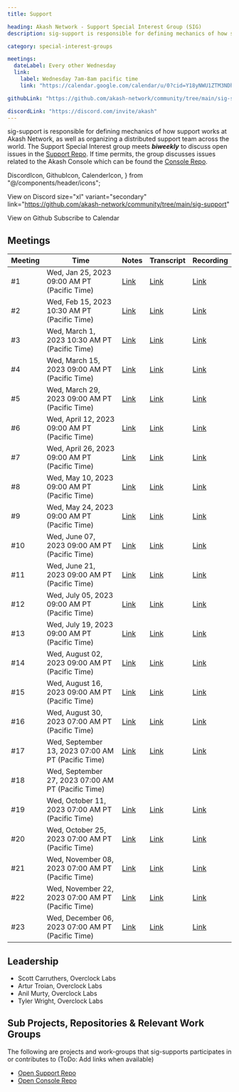 ```yaml
---
title: Support

heading: Akash Network - Support Special Interest Group (SIG)
description: sig-support is responsible for defining mechanics of how support works at Akash Network, as well as organizing a distributed support team across the world. The Support Special Interest group meets biweekly to discuss open issues in the Support Repo. If time permits, the group discusses issues related to the Akash Console which can be found the Console Repo.

category: special-interest-groups

meetings:
  dateLabel: Every other Wednesday
  link:
    label: Wednesday 7am-8am pacific time
    link: "https://calendar.google.com/calendar/u/0?cid=Y18yNWU1ZTM3NDhlNGM0YWI3YTU1ZjQxZmJjNWViZWJjYzBhMDNiNDBmYjAyODc4NWYxNDE1OWJmYWViZWExMmUyQGdyb3VwLmNhbGVuZGFyLmdvb2dsZS5jb20"

githubLink: "https://github.com/akash-network/community/tree/main/sig-support"

discordLink: "https://discord.com/invite/akash"
---
```


sig-support is responsible for defining mechanics of how support works at Akash Network, as well as organizing a distributed support team across the world. The Support Special Interest group meets **_biweekly_** to discuss open issues in the [Support Repo](https://github.com/akash-network/support/issues). If time permits, the group discusses issues related to the Akash Console which can be found the [Console Repo](https://github.com/akash-network/console/issues).

<div class="flex flex-col lg:flex-row lg:items-center gap-6"  >

  DiscordIcon,
  GithubIcon,
  CalenderIcon,
} from "@/components/header/icons";

<ButtonLink
link="https://discord.com/invite/akash"
 size="xl" variant="secondary">

  <DiscordIcon className="text-para" />
  View on Discord
</ButtonLink>
<ButtonLink

size="xl" variant="secondary"
link="https://github.com/akash-network/community/tree/main/sig-support"

>

  <GithubIcon className="text-para" />
  View on Github
</ButtonLink>
<ButtonLink
  link="https://calendar.google.com/calendar/u/0?cid=Y18yNWU1ZTM3NDhlNGM0YWI3YTU1ZjQxZmJjNWViZWJjYzBhMDNiNDBmYjAyODc4NWYxNDE1OWJmYWViZWExMmUyQGdyb3VwLmNhbGVuZGFyLmdvb2dsZS5jb20"
 size="xl" variant="secondary">
  <CalenderIcon className="text-para" />
  Subscribe to Calendar
</ButtonLink>

</div>

## Meetings

| Meeting | Time                                               | Notes                                                                                               | Transcript                                                                                                     | Recording                                                                                                                    |
| ------- | -------------------------------------------------- | --------------------------------------------------------------------------------------------------- | -------------------------------------------------------------------------------------------------------------- | ---------------------------------------------------------------------------------------------------------------------------- |
| #1      | Wed, Jan 25, 2023 09:00 AM PT (Pacific Time)       | [Link](https://github.com/akash-network/community/blob/main/sig-support/meetings/001-2023-01-25.md) | [Link](https://github.com/akash-network/community/blob/main/sig-support/meetings/001-2023-01-25.md#transcript) | [Link](https://oeqff22hfuk5ykubxssnw5ldpzdzdeboatqr4fusrsdl6qwmczfa.arweave.net/cSBS60ctFdwqgbyk23VjfkeRkC4E4R4WkoyGv0LMFko) |
| #2      | Wed, Feb 15, 2023 10:30 AM PT (Pacific Time)       | [Link](https://github.com/akash-network/community/blob/main/sig-support/meetings/002-2023-02-15.md) | [Link](https://github.com/akash-network/community/blob/main/sig-support/meetings/002-2023-02-15.md#transcript) | [Link](https://pczqehxlxarfol4beonifxcxz2s65uldpqpftmxpkq3njygovelq.arweave.net/eLMCHuu4IlcvgSOagtxXzqXu0WN8Hlmy71Q21ODOqRc) |
| #3      | Wed, March 1, 2023 10:30 AM PT (Pacific Time)      | [Link](https://github.com/akash-network/community/blob/main/sig-support/meetings/003-2023-03-01.md) | [Link](https://github.com/akash-network/community/blob/main/sig-support/meetings/003-2023-03-01.md#transcript) | [Link](https://j2rdtpoj2npbikc5lnio4cfijfynujs4y3cgro7jskodr3c2asya.arweave.net/TqI5vcnTXhQoXVtQ7gioSXDaJlzGxGi76ZKcOOxaBLA) |
| #4      | Wed, March 15, 2023 09:00 AM PT (Pacific Time)     | [Link](https://github.com/akash-network/community/blob/main/sig-support/meetings/004-2023-03-15.md) | [Link](https://github.com/akash-network/community/blob/main/sig-support/meetings/004-2023-03-15.md#transcript) | [Link](https://tfn3d5ugftenriej2hhfsb7jmvtmnq6x2zubkej4kszlhlfrcewq.arweave.net/mVux9oYsyNigidHOWQfpZWbGw9fWaBURPFSys6yxES0) |
| #5      | Wed, March 29, 2023 09:00 AM PT (Pacific Time)     | [Link](https://github.com/akash-network/community/blob/main/sig-support/meetings/005-2023-03-29.md) | [Link](https://github.com/akash-network/community/blob/main/sig-support/meetings/005-2023-03-29.md#transcript) | [Link](https://ohlut63mxbhywo3hffma4vvpprc64zcvy5pwno42vcroi3khpv2a.arweave.net/cddJ-2y4T4s7ZylYDlavfEXuZFXHX2a7mqii5G1HfXQ) |
| #6      | Wed, April 12, 2023 09:00 AM PT (Pacific Time)     | [Link](https://github.com/akash-network/community/blob/main/sig-support/meetings/006-2023-04-12.md) | [Link](https://github.com/akash-network/community/blob/main/sig-support/meetings/006-2023-04-12.md#transcript) | [Link](https://wbwmlab3uqkothktm2o42zqr4abntstjdhvrn7rpbgzygkizl7na.arweave.net/sGzFgDukFOmdU2adzWYR4ALZymkZ6xb-LwmzgykZX9o) |
| #7      | Wed, April 26, 2023 09:00 AM PT (Pacific Time)     | [Link](https://github.com/akash-network/community/blob/main/sig-support/meetings/007-2023-04-26.md) | [Link](https://github.com/akash-network/community/blob/main/sig-support/meetings/007-2023-04-26.md#transcript) | [Link](https://efvuna3soa42tqhubsb2oafldxil4uuxzqdkb4s7ox4slpwlo4lq.arweave.net/IWtGg3JwOanA9AyDpwCrHdC-UpfMBqDyX3X5Jb7Ldxc) |
| #8      | Wed, May 10, 2023 09:00 AM PT (Pacific Time)       | [Link](https://github.com/akash-network/community/blob/main/sig-support/meetings/008-2023-05-10.md) | [Link](https://github.com/akash-network/community/blob/main/sig-support/meetings/008-2023-05-10.md#transcript) | [Link](https://rpld4n4ujubj34grfis2b3uh5ikdmvyznhfcen5xrispgt2ccbrq.arweave.net/i9Y-N5RNAp3w0SoloO6H6hQ2VxlpyiI3t4ok809CEGM) |
| #9      | Wed, May 24, 2023 09:00 AM PT (Pacific Time)       | [Link](https://github.com/akash-network/community/blob/main/sig-support/meetings/009-2023-05-24.md) | [Link](https://github.com/akash-network/community/blob/main/sig-support/meetings/009-2023-05-24.md#transcript) | [Link](https://ctkjxvixkgf56k2b55vanvaxuf25oh4mt2lasyk5lnnqghcbwlma.arweave.net/FNSb1RdRi98rQe9qBtQXoXXXH4yelglhXVtbAxxBstg) |
| #10     | Wed, June 07, 2023 09:00 AM PT (Pacific Time)      | [Link](https://github.com/akash-network/community/blob/main/sig-support/meetings/010-2023-06-07.md) | [Link](https://github.com/akash-network/community/blob/main/sig-support/meetings/010-2023-06-07.md#transcript) | [Link](https://nedp5rapsxqr7qhl5vwijxerwpbyv7mm3kopguxrycn7e3rtywfa.arweave.net/aQb-xA-V4R_A6-1shNyRs8OK_YzanPNS8cCb8m4zxYo) |
| #11     | Wed, June 21, 2023 09:00 AM PT (Pacific Time)      | [Link](https://github.com/akash-network/community/blob/main/sig-support/meetings/011-2023-06-21.md) | [Link](https://github.com/akash-network/community/blob/main/sig-support/meetings/011-2023-06-21.md#transcript) | [Link](https://dtz4yajxnfgpu45ttzhl422u6yrw74tvgyuxcug73aexbhkueudq.arweave.net/HPPMATdpTPpzs55OvmtU9iNv8nU2KXFQ39gJcJ1UJQc) |
| #12     | Wed, July 05, 2023 09:00 AM PT (Pacific Time)      | [Link](https://github.com/akash-network/community/blob/main/sig-support/meetings/012-2023-07-05.md) | [Link](https://github.com/akash-network/community/blob/main/sig-support/meetings/012-2023-07-05.md#transcript) | [Link](https://fjsp43bd4d5spcjrlkqadzo7geq66y73w24dn7hcau5fazii3c6q.arweave.net/KmT-bCPg-yeJMVqgAeXfMSHvY_u2uDb84gU6UGUI2L0) |
| #13     | Wed, July 19, 2023 09:00 AM PT (Pacific Time)      | [Link](https://github.com/akash-network/community/blob/main/sig-support/meetings/013-2023-07-19.md) | [Link](https://github.com/akash-network/community/blob/main/sig-support/meetings/013-2023-07-19.md#transcript) | [Link](https://2h3agdjlk4bgvwpijw75px2cg33dirrwb43nxfy7mw4hzkhmdvoq.arweave.net/0fYDDStXAmrZ6E2_199CNvY0RjYPNtuXH2W4fKjsHV0) |
| #14     | Wed, August 02, 2023 09:00 AM PT (Pacific Time)    | [Link](https://github.com/akash-network/community/blob/main/sig-support/meetings/014-2023-08-02.md) | [Link](https://github.com/akash-network/community/blob/main/sig-support/meetings/014-2023-08-02.md#transcript) | [Link](https://6j375fu3vi5nk6lwsh4llsagdgbqs4y3cdcyeksnhmvbcgimvqnq.arweave.net/8nf-lpuqOtV5dpH4tcgGGYMJcxsQxYIqTTsqERkMrBs) |
| #15     | Wed, August 16, 2023 09:00 AM PT (Pacific Time)    | [Link](https://github.com/akash-network/community/blob/main/sig-support/meetings/015-2023-08-16.md) | [Link](https://github.com/akash-network/community/blob/main/sig-support/meetings/015-2023-08-16.md#transcript) | [Link](https://vnvl63bhnc5bjxxyfm6zonwlfwgvfdut34tx5mwx7k7rtcloe6fq.arweave.net/q2q_bCdouhTe-Cs9lzbLLY1SjpPfJ36y1_q_GYluJ4s) |
| #16     | Wed, August 30, 2023 07:00 AM PT (Pacific Time)    | [Link](https://github.com/akash-network/community/blob/main/sig-support/meetings/016-2023-08-30.md) | [Link](https://github.com/akash-network/community/blob/main/sig-support/meetings/016-2023-08-30.md#transcript) | [Link](https://h74pbkig7ehrbzkxe7njsglonsfukl3b4ft2acgalnjkjavwjipa.arweave.net/P_jwqQb5DxDlVyfamRlubItFL2HhZ6AIwFtSpIK2Sh4) |
| #17     | Wed, September 13, 2023 07:00 AM PT (Pacific Time) | [Link](https://github.com/akash-network/community/blob/main/sig-support/meetings/017-2023-09-13.md) | [Link](https://github.com/akash-network/community/blob/main/sig-support/meetings/017-2023-09-13.md#transcript) | [Link](https://xq6srn6ahx4vqkqnzhre5fw2vxfxuzroz2avfkvagkimxe5e7uba.arweave.net/vD0ot8A9-VgqDcniTpbarct6Zi7OgVKqoDKQy5Ok_QI) |
| #18     | Wed, September 27, 2023 07:00 AM PT (Pacific Time) |                                                                                                     |                                                                                                                |
| #19     | Wed, October 11, 2023 07:00 AM PT (Pacific Time)   | [Link](https://github.com/akash-network/community/blob/main/sig-support/meetings/019-2023-10-11.md) | [Link](https://github.com/akash-network/community/blob/main/sig-support/meetings/019-2023-10-11.md#transcript) | [Link](https://4bnijv3wt46kxmijhgq67y4tjt55h36c3yz7ubtakslbdyjord2q.arweave.net/4FqE13afPKuxCTmh7-OTTPvT78LeM_oGYFSWEeEuiPU) |
| #20     | Wed, October 25, 2023 07:00 AM PT (Pacific Time)   | [Link](https://github.com/akash-network/community/blob/main/sig-support/meetings/020-2023-10-25.md) | [Link](https://github.com/akash-network/community/blob/main/sig-support/meetings/020-2023-10-25.md#transcript) | [Link](https://tiycqjxd7fzfrflpcqvbtv6urvk4vtbljtwr7kfpebsrd2p7hhvq.arweave.net/mjAoJuP5cliVbxQqGdfUjVXKzCtM7R-oryBlEen_Oes) |
| #21     | Wed, November 08, 2023 07:00 AM PT (Pacific Time)  | [Link](https://github.com/akash-network/community/blob/main/sig-support/meetings/021-2023-11-08.md) | [Link](https://github.com/akash-network/community/blob/main/sig-support/meetings/021-2023-11-08.md#transcript) | [Link](https://tiycqjxd7fzfrflpcqvbtv6urvk4vtbljtwr7kfpebsrd2p7hhvq.arweave.net/mjAoJuP5cliVbxQqGdfUjVXKzCtM7R-oryBlEen_Oes) |
| #22     | Wed, November 22, 2023 07:00 AM PT (Pacific Time)  | [Link](https://github.com/akash-network/community/blob/main/sig-support/meetings/022-2023-11-22.md) | [Link](https://github.com/akash-network/community/blob/main/sig-support/meetings/022-2023-11-22.md#transcript) | [Link](https://l5yeilkhvwmpqetchbk2pax4nxmu6miv23cxy7iszl7nvgbk4lka.arweave.net/X3BELUetmPgSYjhVp4L8bdlPMRXWxXx9Esr-2pgq4tQ) |
| #23     | Wed, December 06, 2023 07:00 AM PT (Pacific Time)  | [Link](https://github.com/akash-network/community/blob/main/sig-support/meetings/023-2023-12-06.md) | [Link](https://github.com/akash-network/community/blob/main/sig-support/meetings/023-2023-12-06.md#transcript) | [Link](https://hzvr27yxq5skbo2dwiw6yums3dd4ujzhibdn44zpod5ebxslfinq.arweave.net/PmsdfxeHZKC7Q7It7FGS2MfKJydARt5zL3D6QN5LKhs) |

## Leadership

- Scott Carruthers, Overclock Labs
- Artur Troian, Overclock Labs
- Anil Murty, Overclock Labs
- Tyler Wright, Overclock Labs


## Sub Projects, Repositories & Relevant Work Groups

The following are projects and work-groups that sig-supports participates in or contributes to (ToDo: Add links when available)

- [Open Support Repo](https://github.com/akash-network/support/issues)
- [Open Console Repo](https://github.com/akash-network/console/issues)
